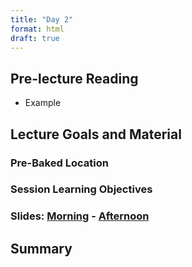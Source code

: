 ```yaml
---
title: "Day 2"
format: html
draft: true
---
```


## Pre-lecture Reading

- Example

## Lecture Goals and Material

### Pre-Baked Location

::: callout-note
### Session Learning Objectives
:::

### Slides: [Morning](){target="_blank"} - [Afternoon](){target="_blank"}

## Summary 